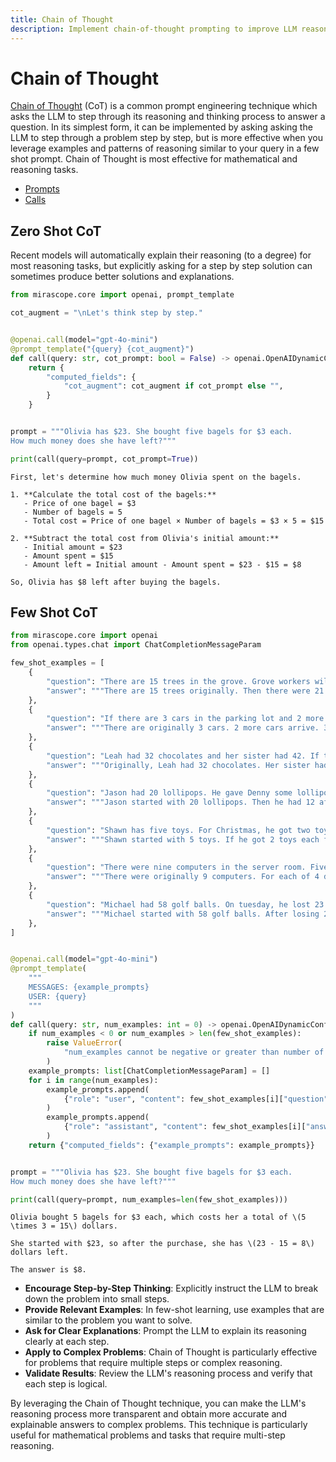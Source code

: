 ```yaml
---
title: Chain of Thought
description: Implement chain-of-thought prompting to improve LLM reasoning. This guide demonstrates how to structure prompts that encourage step-by-step problem solving.
---
```


# Chain of Thought

[Chain of Thought](https://arxiv.org/pdf/2201.11903) (CoT) is a common prompt engineering technique which asks the LLM to step through its reasoning and thinking process to answer a question. In its simplest form, it can be implemented by asking asking the LLM to step through a problem step by step, but is more effective when you leverage examples and patterns of reasoning similar to your query in a few shot prompt. Chain of Thought is most effective for mathematical and reasoning tasks.

<Info title="Mirascope Concepts Used" collapsible={true} defaultCollapsed={true}>
<ul>
<li><a href="/docs/mirascope/learn/prompts/">Prompts</a></li>
<li><a href="/docs/mirascope/learn/calls/">Calls</a></li>
</ul>
</Info>

## Zero Shot CoT

<Note title="Note">
<p>Recent models will automatically explain their reasoning (to a degree) for most reasoning tasks, but explicitly asking for a step by step solution can sometimes produce better solutions and explanations.</p>
</Note>



```python
from mirascope.core import openai, prompt_template

cot_augment = "\nLet's think step by step."


@openai.call(model="gpt-4o-mini")
@prompt_template("{query} {cot_augment}")
def call(query: str, cot_prompt: bool = False) -> openai.OpenAIDynamicConfig:
    return {
        "computed_fields": {
            "cot_augment": cot_augment if cot_prompt else "",
        }
    }


prompt = """Olivia has $23. She bought five bagels for $3 each.
How much money does she have left?"""

print(call(query=prompt, cot_prompt=True))
```

    First, let's determine how much money Olivia spent on the bagels.
    
    1. **Calculate the total cost of the bagels:**
       - Price of one bagel = $3
       - Number of bagels = 5
       - Total cost = Price of one bagel × Number of bagels = $3 × 5 = $15
    
    2. **Subtract the total cost from Olivia's initial amount:**
       - Initial amount = $23
       - Amount spent = $15
       - Amount left = Initial amount - Amount spent = $23 - $15 = $8
    
    So, Olivia has $8 left after buying the bagels.


## Few Shot CoT


```python
from mirascope.core import openai
from openai.types.chat import ChatCompletionMessageParam

few_shot_examples = [
    {
        "question": "There are 15 trees in the grove. Grove workers will plant trees in the grove today. After they are done, there will be 21 trees. How many trees did the grove workers plant today?",
        "answer": """There are 15 trees originally. Then there were 21 trees after some more were planted. So there must have been 21 - 15 = 6. The answer is 6.""",
    },
    {
        "question": "If there are 3 cars in the parking lot and 2 more cars arrive, how many cars are in the parking lot?",
        "answer": """There are originally 3 cars. 2 more cars arrive. 3 + 2 = 5. The answer is 5.""",
    },
    {
        "question": "Leah had 32 chocolates and her sister had 42. If they ate 35, how many pieces do they have left in total?",
        "answer": """Originally, Leah had 32 chocolates. Her sister had 42. So in total they had 32 + 42 = 74. After eating 35, they had 74 - 35 = 39. The answer is 39.""",
    },
    {
        "question": "Jason had 20 lollipops. He gave Denny some lollipops. Now Jason has 12 lollipops. How many lollipops did Jason give to Denny?",
        "answer": """Jason started with 20 lollipops. Then he had 12 after giving some to Denny. So he gave Denny 20 - 12 = 8. The answer is 8.""",
    },
    {
        "question": "Shawn has five toys. For Christmas, he got two toys each from his mom and dad. How many toys does he have now?",
        "answer": """Shawn started with 5 toys. If he got 2 toys each from his mom and dad, then that is 4 more toys. 5 + 4 = 9. The answer is 9.""",
    },
    {
        "question": "There were nine computers in the server room. Five more computers were installed each day, from monday to thursday. How many computers are now in the server room?",
        "answer": """There were originally 9 computers. For each of 4 days, 5 more computers were added. So 5 * 4 = 20 computers were added. 9 + 20 is 29. The answer is 29.""",
    },
    {
        "question": "Michael had 58 golf balls. On tuesday, he lost 23 golf balls. On wednesday, he lost 2 more. How many golf balls did he have at the end of wednesday?",
        "answer": """Michael started with 58 golf balls. After losing 23 on tuesday, he had 58 - 23 = 35. After losing 2 more, he had 35 - 2 = 33 golf balls. The answer is 33.""",
    },
]


@openai.call(model="gpt-4o-mini")
@prompt_template(
    """
    MESSAGES: {example_prompts}
    USER: {query}
    """
)
def call(query: str, num_examples: int = 0) -> openai.OpenAIDynamicConfig:
    if num_examples < 0 or num_examples > len(few_shot_examples):
        raise ValueError(
            "num_examples cannot be negative or greater than number of available examples."
        )
    example_prompts: list[ChatCompletionMessageParam] = []
    for i in range(num_examples):
        example_prompts.append(
            {"role": "user", "content": few_shot_examples[i]["question"]}
        )
        example_prompts.append(
            {"role": "assistant", "content": few_shot_examples[i]["answer"]}
        )
    return {"computed_fields": {"example_prompts": example_prompts}}


prompt = """Olivia has $23. She bought five bagels for $3 each.
How much money does she have left?"""

print(call(query=prompt, num_examples=len(few_shot_examples)))
```

    Olivia bought 5 bagels for $3 each, which costs her a total of \(5 \times 3 = 15\) dollars. 
    
    She started with $23, so after the purchase, she has \(23 - 15 = 8\) dollars left. 
    
    The answer is $8.


<Info title="Effective Chain of Thought Usage">
<ul>
<li><strong>Encourage Step-by-Step Thinking</strong>: Explicitly instruct the LLM to break down the problem into small steps.</li>
<li><strong>Provide Relevant Examples</strong>: In few-shot learning, use examples that are similar to the problem you want to solve.</li>
<li><strong>Ask for Clear Explanations</strong>: Prompt the LLM to explain its reasoning clearly at each step.</li>
<li><strong>Apply to Complex Problems</strong>: Chain of Thought is particularly effective for problems that require multiple steps or complex reasoning.</li>
<li><strong>Validate Results</strong>: Review the LLM's reasoning process and verify that each step is logical.</li>
</ul>
</Info>

By leveraging the Chain of Thought technique, you can make the LLM's reasoning process more transparent and obtain more accurate and explainable answers to complex problems. This technique is particularly useful for mathematical problems and tasks that require multi-step reasoning.
